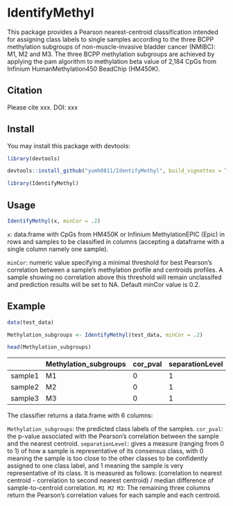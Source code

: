# IdentifyMethyl

This package provides a Pearson nearest-centroid classification intended for assigning class labels to single samples according to the three BCPP methylation subgroups of non-muscle-invasive bladder cancer (NMIBC): M1, M2 and M3. The three BCPP methylation subgroups are achieved by applying the pam algorithm to methylation beta value of 2,184 CpGs from Infinium HumanMethylation450 BeadChip (HM450K).


## Citation 

Please cite xxx. DOI: xxx


## Install

You may install this package with devtools:
``` r
library(devtools)

devtools::install_github("yumh0811/IdentifyMethyl", build_vignettes = TRUE)

library(IdentifyMethyl)
```

## Usage

``` r
IdentifyMethyl(x, minCor = .2)
```
`x`:  data.frame with CpGs from HM450K or Infinium MethylationEPIC (Epic) in rows and samples to be classified in columns (accepting a dataframe with a single column namely one sample).

`minCor`: numeric value specifying a minimal threshold for best Pearson's correlation between a sample's methylation profile and centroids profiles. A sample showing no correlation above this threshold will remain unclassifed and prediction results will be set to NA. Default minCor value is 0.2.


## Example

``` r
data(test_data)

Methylation_subgroups <- IdentifyMethyl(test_data, minCor = .2)

head(Methylation_subgroups)
```
|         | Methylation_subgroups | cor_pval | separationLevel | M1          | M2         | M3         |
| ------- | --------------------- | -------- | --------------- | ----------- | ---------- | ---------- |
| sample1 | M1                    | 0        | 1               | 0.74934091  | -0.2140584 | -0.2067673 |
| sample2 | M2                    | 0        | 1               | -0.12962299 | 0.8082984  | -0.3620718 |
| sample3 | M3                    | 0        | 1               | 0.08225613  | -0.6091523 | 0.8532240  |

The classifier returns a data.frame with 6 columns:

`Methylation_subgroups`: the predicted class labels of the samples.
`cor_pval`: the p-value associated with the Pearson's correlation between the sample and the nearest centroid.
`separationLevel`: gives a measure (ranging from 0 to 1) of how a sample is representative of its consensus class, with 0 meaning the sample is too close to the other classes to be confidently assigned to one class label, and 1 meaning the sample is very representative of its class. It is measured as follows: (correlation to nearest centroid - correlation to second nearest centroid) / median difference of sample-to-centroid correlation.
`M1 M2 M3`: The remaining three columns return the Pearson's correlation values for each sample and each centroid. 
